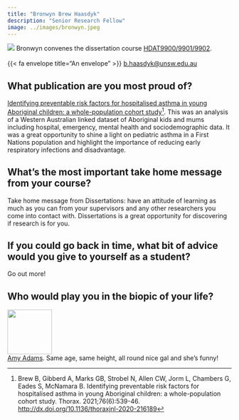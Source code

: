 ```yaml
---
title: "Bronwyn Brew Haasdyk"
description: "Senior Research Fellow"
image: ../images/bronwyn.jpeg
---
```


[![](../images/bronwyn.jpeg) Bronwyn convenes the dissertation course [HDAT9900/9901/9902](../courses.html#HDAT9901/9902/9903-Dissertation).<br><br> {{< fa envelope title="An envelope" >}} <a href="mailto:b.haasdyk@unsw.edu.au">b.haasdyk@unsw.edu.au</a>]{.aside}

 
## What publication are you most proud of?

[Identifying preventable risk factors for hospitalised asthma in young Aboriginal children: a whole-population cohort study](http://dx.doi.org/10.1136/thoraxjnl-2020-216189)[^1]. 
This was an analysis of a Western Australian linked dataset of Aboriginal kids and mums including hospital, emergency, mental health and sociodemographic data. It was a great opportunity to shine a light on pediatric asthma in a First Nations population and highlight the importance of reducing early respiratory infections and disadvantage.

[^1]: Brew B, Gibberd A, Marks GB, Strobel N, Allen CW, Jorm L, Chambers G, Eades S, McNamara B. Identifying preventable risk factors for hospitalised asthma in young Aboriginal children: a whole-population cohort study. Thorax. 2021;76(6):539-46. [http://dx.doi.org/10.1136/thoraxjnl-2020-216189](http://dx.doi.org/10.1136/thoraxjnl-2020-216189)


## What’s the most important take home message from your course?

Take home message from Dissertations: have an attitude of learning as much as you can from your supervisors and any other researchers you come into contact with. Dissertations is a great opportunity for discovering if research is for you.


## If you could go back in time, what bit of advice would you give to yourself as a student?
Go out more!


## Who would play you in the biopic of your life?

<div class="grid-container-200">

  <div class="item1-200">
  <img src="https://m.media-amazon.com/images/M/MV5BMTg2NTk2MTgxMV5BMl5BanBnXkFtZTgwNjcxMjAzMTI@._V1_FMjpg_UX1000_.jpg" width="100">
  </div>
  
  <div class="item2-200">
  [Amy Adams](https://www.imdb.com/name/nm0010736/). Same age, same height, all round nice gal and she’s funny! 
  </div>
  
</div>
